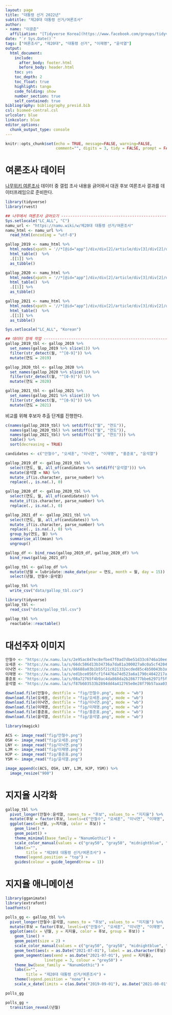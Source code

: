```yaml
---
layout: page
title: "대통령 선거 2022년"
subtitle: "제20대 대통령 선거/여론조사"
author:
- name: "이광춘"
  affiliation: "[Tidyverse Korea](https://www.facebook.com/groups/tidyverse/)"
date: "`r Sys.Date()`"
tags: ["여론조사", "제20대", "대통령 선거", "이재명", "윤석열"]
output:
  html_document: 
    include:
      after_body: footer.html
      before_body: header.html
    toc: yes
    toc_depth: 2
    toc_float: true
    highlight: tango
    code_folding: show
    number_section: true
    self_contained: true
bibliography: bibliography_presid.bib
csl: biomed-central.csl
urlcolor: blue
linkcolor: blue
editor_options: 
  chunk_output_type: console
---
```


```r
knitr::opts_chunk$set(echo = TRUE, message=FALSE, warning=FALSE,
                      comment="", digits = 3, tidy = FALSE, prompt = FALSE, fig.align = 'center')

```

# 여론조사 데이터 {#poll-data}

[나무위키 여론조사](https://namu.wiki/w/제20대 대통령 선거/여론조사) 데이터 중 갤럽 조사 내용을 긁어와서 대권 후보 여론조사 결과를 데이터프레임으로 준비한다.

```r
library(tidyverse)
library(rvest)

## 나무에서 여론조사 긁어오기 -----------------------------------------------------
Sys.setlocale("LC_ALL", "C")
namu_url <- "https://namu.wiki/w/제20대 대통령 선거/여론조사"
namu_html <- namu_url %>% 
  read_html(encoding = "utf-8")

gallop_2019 <- namu_html %>% 
  html_nodes(xpath = '//*[@id="app"]/div/div[2]/article/div[3]/div[2]/div/div/div[10]/div[1]/table') %>% 
  html_table()  %>% 
  .[[1]] %>% 
  as_tibble()

gallop_2020 <- namu_html %>% 
  html_nodes(xpath = '//*[@id="app"]/div/div[2]/article/div[3]/div[2]/div/div/div[13]/div/table') %>% 
  html_table()  %>% 
  .[[1]] %>% 
  as_tibble()

gallop_2021 <- namu_html %>% 
  html_nodes(xpath = '//*[@id="app"]/div/div[2]/article/div[3]/div[2]/div/div/div[16]/div/table') %>% 
  html_table()  %>% 
  .[[1]] %>% 
  as_tibble()

Sys.setlocale("LC_ALL", "Korean")

## 데이터 정제 작업 -----------------------------------------------------------
gallop_2019_tbl <- gallop_2019 %>% 
  set_names(gallop_2019 %>% slice(1)) %>% 
  filter(str_detect(월, "^[0-9]")) %>% 
  mutate(연도 = 2019)

gallop_2020_tbl <- gallop_2020 %>% 
  set_names(gallop_2020 %>% slice(1)) %>% 
  filter(str_detect(월, "^[0-9]")) %>% 
  mutate(연도 = 2020)

gallop_2021_tbl <- gallop_2021 %>% 
  set_names(gallop_2021 %>% slice(1)) %>% 
  filter(str_detect(월, "^[0-9]")) %>% 
  mutate(연도 = 2021)
```

비교를 위해 후보자 추출 단계를 진행한다.

```r
c(names(gallop_2019_tbl) %>% setdiff(c("월", "연도")), 
  names(gallop_2020_tbl) %>% setdiff(c("월", "연도")), 
  names(gallop_2021_tbl) %>% setdiff(c("월", "연도"))) %>% 
  table() %>% 
  sort(decreasing = TRUE)

candidates <- c("안철수", "오세훈", "이낙연", "이재명", "홍준표", "윤석열")
```


```r

gallop_2019_df <- gallop_2019_tbl %>% 
  select(연도, 월, all_of(candidates %>% setdiff("윤석열"))) %>% 
  mutate(윤석열 = NA) %>% 
  mutate_if(is.character, parse_number) %>% 
  replace(., is.na(.), 0)

gallop_2020_df <- gallop_2020_tbl %>% 
  select(연도, 월, all_of(candidates)) %>% 
  mutate_if(is.character, parse_number) %>% 
  replace(., is.na(.), 0)

gallop_2021_df <- gallop_2021_tbl %>% 
  select(연도, 월, all_of(candidates)) %>% 
  mutate_if(is.character, parse_number) %>% 
  replace(., is.na(.), 0) %>%   
  group_by(연도, 월) %>% 
  summarise_all(mean) %>% 
  ungroup()

gallop_df <- bind_rows(gallop_2019_df, gallop_2020_df) %>% 
  bind_rows(gallop_2021_df)

gallop_tbl <- gallop_df %>% 
  mutate(년월 = lubridate::make_date(year = 연도, month = 월, day = 15)) %>% 
  select(년월, 안철수:윤석열)

gallop_tbl %>% 
  write_csv("data/gallop_tbl.csv")
```

```r
library(tidyverse)
gallop_tbl <- 
  read_csv("data/gallop_tbl.csv")

gallop_tbl %>% 
  reactable::reactable()
```


# 대선주자 이미지 {#photo}

```r
안철수 <- "https://w.namu.la/s/2e95ac847ec8efbe47f0ad7dbe51d33c6746a10eebafaac383a0d80290634f262506488ed6c0e811822c25ca586c0c0b52c83b9ebe3a8a38813b88b1077b43a90b1774262bdc96d1e98c033eee478dc2142b892d889466e16b3dc3c0c9421bbd0a8820f74e5cdad0eb69c395e11ed9be"
오세훈 <- "https://w.namu.la/s/66dc586d13b34736a7da81a300027a0c0a5cf4204ebd7b9263752256a6854e02419925fd096c0fe8406157bef4df52dc7307031bb67968ab5c37a7c1d758eaa45367136d16f293a422dee53502262431c03e397b3e1bd080b8769cab8e250f1216f3c8f1e93dfb1c22cba5408fb8a017"
이낙연 <- "https://w.namu.la/s/86688a03b1b55f21c021332ecded85c4b50043b3a07cb7ccfadd2b446c2758102831e3fa9abdbac4c3e5f171a9c7ce9ddcf917a89f64881ff672aca01f7456576636667eb6485cfd8cb0a29f0faad9040a60c9f86c1302420b39c93fe1af9adc768db82dd624d3c4f1dc8dcf3afa5c60"
이재명 <- "https://w.namu.la/s/ed1bce056fcf1f4476a74d523a6a1790c4042217afb6ef2157f3ad5dd64ebd385acf48131579e8f904615f79a4d37861ab66ec1245f0d7bb3428b1f101015edb73dbf6a942126ee094695a4b2c56b970ec16ac755fc288c8799b79615d59d6b7db38c6cd41bb5154403a7f3058091a4e"
홍준표 <- "https://w.namu.la/s/08a72765f4b9ac4da868da2b286777bbe62971f5fca5cb74a957f0e734b11506838e9953887efb88a39002b7951892f6e204a624de069fab5d11752a3ebb62601715763976c8141ed4ffc690aafcd4e4a760ab3bceda07fef9026c9a4d2d195411330792b0e320716c7c45781d61b53f"
윤석열 <- "https://w.namu.la/s/f87b603533b2894dd4a412765e0e28f79b57aaa036ca72e87096114eb2b9e1bf59cf0abdc6af964eef9434a6a657ff1787392d5e10d9d6c95f62efd8837a96e81cdaad7c76bbf4d3f9c89b392bfdef076e4c525dc7c28839a5cfdeb0dbed682d"

download.file(안철수, destfile = "fig/안철수.png", mode = "wb")
download.file(오세훈, destfile = "fig/오세훈.png", mode = "wb")
download.file(이낙연, destfile = "fig/이낙연.png", mode = "wb")
download.file(이재명, destfile = "fig/이재명.png", mode = "wb")
download.file(홍준표, destfile = "fig/홍준표.png", mode = "wb")
download.file(윤석열, destfile = "fig/윤석열.png", mode = "wb")
```

```r
library(magick)

ACS <- image_read("fig/안철수.png")
OSH <- image_read("fig/오세훈.png")
LNY <- image_read("fig/이낙연.png")
LJM <- image_read("fig/이재명.png")
HJP <- image_read("fig/홍준표.png")
YSM <- image_read("fig/윤석열.png")

image_append(c(ACS, OSH, LNY, LJM, HJP, YSM)) %>% 
  image_resize("900")
```


# 지지율 시각화 {#visualize-polls}

```r
gallop_tbl %>% 
  pivot_longer(안철수:윤석열, names_to = "후보", values_to = "지지율") %>% 
  mutate(후보 = factor(후보, levels=c("안철수", "오세훈", "이낙연", "이재명", "홍준표", "윤석열"))) %>% 
  ggplot(aes(x=년월, y=지지율, color = 후보)) +
    geom_line() +
    geom_point() +
    theme_minimal(base_family = "NanumGothic") +
    scale_color_manual(values = c("gray50", "gray50", "midnightblue", "blue", "gray50",  "red")) +
    labs(x="",
         title = "제20대 대통령 선거/여론조사") +
    theme(legend.position = "top") +
    guides(colour = guide_legend(nrow = 1))
```


# 지지율 애니메이션 {#visualize-polls-animation}

```r
library(gganimate)
library(extrafont)
loadfonts()

polls_gg <- gallop_tbl %>% 
  pivot_longer(안철수:윤석열, names_to = "후보", values_to = "지지율") %>% 
  mutate(후보 = factor(후보, levels=c("안철수", "오세훈", "이낙연", "이재명", "홍준표", "윤석열"))) %>% 
  ggplot(aes(x = 년월, y = 지지율, color = 후보, group = 후보)) +
    geom_line() +
    geom_point(size = 2) +
    scale_color_manual(values = c("gray50", "gray50", "midnightblue", "blue", "gray50",  "red")) +
    geom_text(aes(x = as.Date("2021-07-01"), label = as.character(후보), family="NanumGothic"), hjust = 0) +
    geom_segment(aes(xend = as.Date("2021-07-01"), yend = 지지율), 
                 linetype = 3, colour = "grey50") +
    theme_bw(base_family = "NanumGothic") +
    labs(x="",
         title = "제20대 대통령 선거/여론조사") +
    theme(legend.position = "none") +
    scale_x_date(limits = c(as.Date("2019-09-01"), as.Date("2021-08-01")))

polls_gg
```

```r
polls_gg +
  transition_reveal(년월)
```

